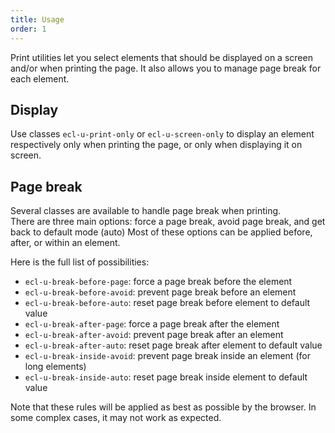 ```yaml
---
title: Usage
order: 1
---
```



<Paragraph size="lead">
  Print utilities let you select elements that should be displayed on a screen
  and/or when printing the page. It also allows you to manage page break for
  each element.
</Paragraph>

## Display

Use classes `ecl-u-print-only` or `ecl-u-screen-only` to display an element respectively only when printing the page, or only when displaying it on screen.

## Page break

Several classes are available to handle page break when printing.  
There are three main options: force a page break, avoid page break, and get back to default mode (auto)
Most of these options can be applied before, after, or within an element.

Here is the full list of possibilities:

- `ecl-u-break-before-page`: force a page break before the element
- `ecl-u-break-before-avoid`: prevent page break before an element
- `ecl-u-break-before-auto`: reset page break before element to default value
- `ecl-u-break-after-page`: force a page break after the element
- `ecl-u-break-after-avoid`: prevent page break after an element
- `ecl-u-break-after-auto`: reset page break after element to default value
- `ecl-u-break-inside-avoid`: prevent page break inside an element (for long elements)
- `ecl-u-break-inside-auto`: reset page break inside element to default value

Note that these rules will be applied as best as possible by the browser. In some complex cases, it may not work as expected.
